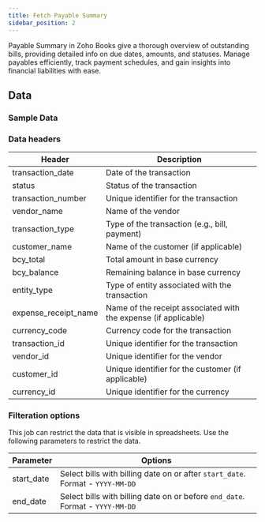 ```yaml
---
title: Fetch Payable Summary
sidebar_position: 2
---
```




Payable Summary in Zoho Books give a thorough overview of outstanding bills, providing detailed info on due dates, amounts, and statuses. Manage payables efficiently, track payment schedules, and gain insights into financial liabilities with ease.

<AddJob
  template="gsheet_zoho_books_db_get_payable_summary"
/>


## Data

### Sample Data

<Gsheet
  src="https://docs.google.com/spreadsheets/d/1-gX-uq5YrTW-6gQJYM-mNXitEOfJLTiQCvPtV8CR1Yc/edit#gid=1811475497"
/>


### Data headers

| Header                 | Description                                           |
|------------------------|-------------------------------------------------------|
| transaction_date       | Date of the transaction                                |
| status                 | Status of the transaction                              |
| transaction_number     | Unique identifier for the transaction                  |
| vendor_name            | Name of the vendor                                     |
| transaction_type       | Type of the transaction (e.g., bill, payment)          |
| customer_name          | Name of the customer (if applicable)                   |
| bcy_total              | Total amount in base currency                          |
| bcy_balance            | Remaining balance in base currency                      |
| entity_type            | Type of entity associated with the transaction         |
| expense_receipt_name   | Name of the receipt associated with the expense (if applicable) |
| currency_code          | Currency code for the transaction                      |
| transaction_id         | Unique identifier for the transaction                  |
| vendor_id              | Unique identifier for the vendor                        |
| customer_id            | Unique identifier for the customer (if applicable)     |
| currency_id            | Unique identifier for the currency                      |




### Filteration options

This job can restrict the data that is visible in spreadsheets. Use the following parameters to restrict the data.

| Parameter | Options |
|----|----|
| start_date | Select bills with billing date on or after `start_date`. Format - `YYYY-MM-DD` |
| end_date | Select bills with billing date on or before `end_date`. Format - `YYYY-MM-DD` |


<!---
## Others

### Similar jobs

Similar sort of data can be achieved by using get accounting transaction job and filtering it by invoice type. 

### Reports that use this job

Here are some of the report templates that use this job: 
-->